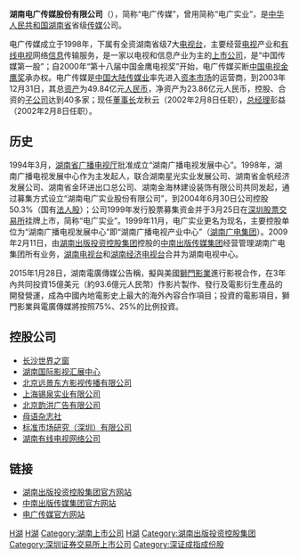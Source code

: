 {{not|湖南广播电视台}}
'''湖南电广传媒股份有限公司'''（{{szse|000917}}），简称“电广传媒”，曾用简称“电广实业”，是[[中华人民共和国|中华人民共和国]][[湖南省|湖南省]]省级[[传媒|传媒]]公司。

电广传媒成立于1998年，下属有全资湖南省级7大[[电视台|电视台]]，主要经营[[电视|电视]]产业和[[有线电视|有线电视]]网络[[信息|信息]]传输服务，是一家以电视和信息产业为主的[[上市公司|上市公司]]，是“中国传媒第一股”；自2000年“第十八届中国金鹰电视奖”开始，电广传媒买断[[中国电视金鹰奖|中国电视金鹰奖]]承办权。电广传媒是[[中国大陆|中国大陆]][[传媒业|传媒业]]率先进入[[资本市场|资本市场]]的运营商，到2003年12月31日，其总[[资产|资产]]为49.84亿元[[人民币|人民币]]，净资产为23.86亿元人民币，控股、合资的[[子公司|子公司]]达到40多家；现任[[董事长|董事长]]龙秋云（2002年2月8日任职），[[总经理|总经理]]彭益（2002年2月8日任职）。

==历史==
1994年3月，[[湖南省广播电视厅|湖南省广播电视厅]]批准成立“湖南广播电视发展中心”。1998年，湖南广播电视发展中心作为主发起人，联合湖南星光实业发展公司、湖南省金帆经济发展公司、湖南省金环进出口总公司、湖南金海林建设装饰有限公司共同发起，通过募集方式设立“湖南电广实业股份有限公司”，到2004年6月30日公司控股50.3%（国有[[法人股|法人股]]）；公司1999年发行股票募集资金并于3月25日在[[深圳股票交易所|深圳股票交易所]]挂牌上市，简称“电广实业”。1999年11月，电广实业更名为现名，主要控股单位为“湖南广播电视发展中心”即“湖南广播电视产业中心”（[[湖南广电集团|湖南广电集团]]）。2009年2月11日，由[[湖南出版投资控股集团|湖南出版投资控股集团]]控股的[[中南出版传媒集团|中南出版传媒集团]]经营管理湖南广电集团所有业务，[[湖南电视台|湖南电视台]]和[[湖南经济电视台|湖南经济电视台]]合并为湖南电视中心。

2015年1月28日，湖南電廣傳媒公告稱，擬與美國[[獅門影業|獅門影業]]進行影視合作，在3年內共同投資15億美元（約93.6億元人民幣）作影片製作、發行及電影衍生產品的開發營運，成為中國內地電影史上最大的海外內容合作項目；投資的電影項目，獅門影業與電廣傳媒將按照75%、25%的比例投資。

==控股公司==
*[[长沙世界之窗|长沙世界之窗]]
*[[湖南国际影视汇展中心|湖南国际影视汇展中心]]
*[[北京远景东方影视传播有限公司|北京远景东方影视传播有限公司]]
*[[上海锡泉实业有限公司|上海锡泉实业有限公司]]
*[[北京韵洪广告有限公司|北京韵洪广告有限公司]]
*[[母语杂志社|母语杂志社]]
*[[标准市场研究（深圳）有限公司|标准市场研究（深圳）有限公司]]
*[[湖南有线电视网络公司|湖南有线电视网络公司]]

==链接==
*[http://www.hnpg.com.cn/ 湖南出版投资控股集团官方网站] {{Wayback|url=http://www.hnpg.com.cn/ |date=20110717052230 }}
*[http://www.zncmjt.com/ 中南出版传媒集团官方网站] {{Wayback|url=http://www.zncmjt.com/ |date=20110207160619 }}
*[http://www.tik.com.cn/ 电广传媒官方网站]
{{SZSECI}}
{{中华人民共和国广播电视网络}}
{{中国互联网服务提供商}}
[[Category:中国民营企业|H湖]]
[[Category:湖南电视|H湖]]
[[Category:湖南上市公司|Category:湖南上市公司]]
[[Category:1998年成立的公司|H湖]]
[[Category:湖南出版投资控股集团|Category:湖南出版投资控股集团]]
[[Category:深圳证券交易所上市公司|Category:深圳证券交易所上市公司]]
[[Category:深证成指成份股|Category:深证成指成份股]]